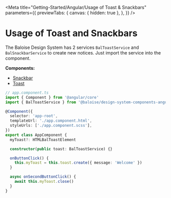 
<Meta
  title="Getting-Started/Angular/Usage of Toast & Snackbars"
  parameters={{
    previewTabs: {
      canvas: { hidden: true },
    },
  }}
/>

# Usage of Toast and Snackbars

The Baloise Design System has 2 services `BalToastService` and `BalSnackbarService` to create new notices.
Just import the service into the component.

**Components:**

- [Snackbar](?path=/docs/components-snackbar--basic)
- [Toast](?path=/docs/components-toast--basic)

```typescript
// app.component.ts
import { Component } from '@angular/core'
import { BalToastService } from '@baloise/design-system-components-angular'

@Component({
  selector: 'app-root',
  templateUrl: './app.component.html',
  styleUrls: ['./app.component.scss'],
})
export class AppComponent {
  myToast?: HTMLBalToastElement

  constructor(public toast: BalToastService) {}

  onButtonClick() {
    this.myToast = this.toast.create({ message: 'Welcome' })
  }

  async onSecondButtonClick() {
    await this.myToast.close()
  }
}
```

<bal-doc-github link="/stories/getting-started/angular/03-02-usage-toast.stories.mdx"></bal-doc-github>

